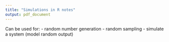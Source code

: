 ```yaml
---
title: "Simulations in R notes"
output: pdf_document
---
```

Can be used for: 
- random number generation
- random sampling 
- simulate a system (model random output)

